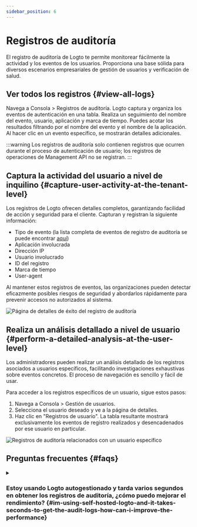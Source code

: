 ```yaml
---
sidebar_position: 6
---
```


# Registros de auditoría

El registro de auditoría de Logto te permite monitorear fácilmente la actividad y los eventos de los usuarios. Proporciona una base sólida para diversos escenarios empresariales de gestión de usuarios y verificación de salud.

## Ver todos los registros \{#view-all-logs}

Navega a <CloudLink to="/audit-logs">Consola > Registros de auditoría</CloudLink>. Logto captura y organiza los eventos de autenticación en una tabla. Realiza un seguimiento del nombre del evento, usuario, aplicación y marca de tiempo. Puedes acotar los resultados filtrando por el nombre del evento y el nombre de la aplicación. Al hacer clic en un evento específico, se mostrarán detalles adicionales.

:::warning
Los registros de auditoría solo contienen registros que ocurren durante el proceso de autenticación de usuario; los registros de operaciones de Management API no se registran.
:::

## Captura la actividad del usuario a nivel de inquilino \{#capture-user-activity-at-the-tenant-level}

Los registros de Logto ofrecen detalles completos, garantizando facilidad de acción y seguridad para el cliente. Capturan y registran la siguiente información:

- Tipo de evento (la lista completa de eventos de registro de auditoría se puede encontrar [aquí](/developers/audit-logs/event-types))
- Aplicación involucrada
- Dirección IP
- Usuario involucrado
- ID del registro
- Marca de tiempo
- User-agent

Al mantener estos registros de eventos, las organizaciones pueden detectar eficazmente posibles riesgos de seguridad y abordarlos rápidamente para prevenir accesos no autorizados al sistema.

<img
  src="/img/assets/audit-log-success-details-page.png"
  alt="Página de detalles de éxito del registro de auditoría"
/>

## Realiza un análisis detallado a nivel de usuario \{#perform-a-detailed-analysis-at-the-user-level}

Los administradores pueden realizar un análisis detallado de los registros asociados a usuarios específicos, facilitando investigaciones exhaustivas sobre eventos concretos. El proceso de navegación es sencillo y fácil de usar.

Para acceder a los registros específicos de un usuario, sigue estos pasos:

1. Navega a <CloudLink to="/users">Consola > Gestión de usuarios</CloudLink>.
2. Selecciona el usuario deseado y ve a la página de detalles.
3. Haz clic en "Registros de usuario". La tabla resultante mostrará exclusivamente los eventos de registro realizados y desencadenados por ese usuario en particular.

<img
  src="/img/assets/audit-logs-related-to-specific-user.png"
  alt="Registros de auditoría relacionados con un usuario específico"
/>

## Preguntas frecuentes \{#faqs}

<details>
<summary>

### Estoy usando Logto autogestionado y tarda varios segundos en obtener los registros de auditoría, ¿cómo puedo mejorar el rendimiento? \{#im-using-self-hosted-logto-and-it-takes-seconds-to-get-the-audit-logs-how-can-i-improve-the-performance}

</summary>

Los usuarios de OSS deben agregar un cronjob para limpiar regularmente los registros de auditoría obsoletos.

</details>
